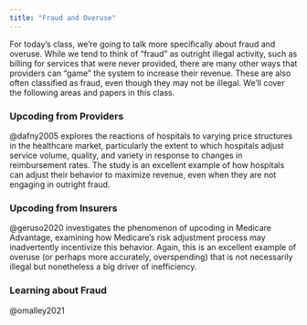 ```yaml
---
title: "Fraud and Overuse"
---
```


For today's class, we're going to talk more specifically about fraud and overuse. While we tend to think of "fraud" as outright illegal activity, such as billing for services that were never provided, there are many other ways that providers can "game" the system to increase their revenue. These are also often classified as fraud, even though they may not be illegal. We'll cover the following areas and papers in this class.

### Upcoding from Providers
@dafny2005 explores the reactions of hospitals to varying price structures in the healthcare market, particularly the extent to which hospitals adjust service volume, quality, and variety in response to changes in reimbursement rates. The study is an excellent example of how hospitals can adjust their behavior to maximize revenue, even when they are not engaging in outright fraud.

### Upcoding from Insurers
@geruso2020 investigates the phenomenon of upcoding in Medicare Advantage, examining how Medicare's risk adjustment process may inadvertently incentivize this behavior. Again, this is an excellent example of overuse (or perhaps more accurately, overspending) that is not necessarily illegal but nonetheless a big driver of inefficiency.

### Learning about Fraud
@omalley2021
